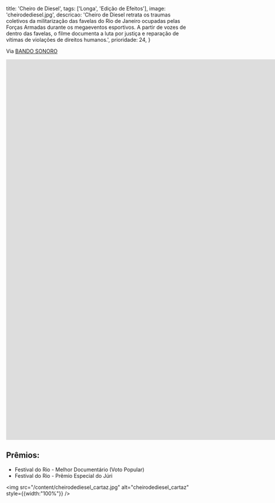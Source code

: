   title: 'Cheiro de Diesel',
  tags: ['Longa', 'Edição de Efeitos'],
  image: 'cheirodediesel.jpg',
  descricao: 'Cheiro de Diesel retrata os traumas coletivos da militarização das favelas do Rio de Janeiro ocupadas pelas Forças Armadas durante os megaeventos esportivos. A partir de vozes de dentro das favelas, o filme documenta a luta por justiça e reparação de vítimas de violações de direitos humanos.',
  prioridade: 24,
}

Via <a href="https://bandosonoro.com.br/" target="_blank">BANDO SONORO</a>

<iframe width="1840" height="1035" src="https://www.youtube.com/embed/UiJQggFC_lQ" title="Cheiro de Diesel - Trailer oficial" frameborder="0" allow="accelerometer; autoplay; clipboard-write; encrypted-media; gyroscope; picture-in-picture; web-share" referrerpolicy="strict-origin-when-cross-origin" allowfullscreen></iframe>

## Prêmios:
- Festival do Rio - Melhor Documentário (Voto Popular)
- Festival do Rio - Prêmio Especial do Júri

 <img src="/content/cheirodediesel_cartaz.jpg" alt="cheirodediesel_cartaz" style={{width:"100%"}} />
